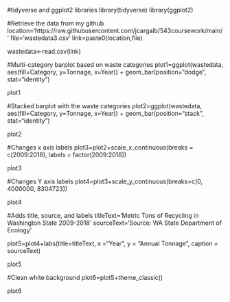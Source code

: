 #tidyverse and ggplot2 libraries
library(tidyverse)
library(ggplot2)

#Retrieve the data from my github
location='https://raw.githubusercontent.com/jcargalb/543coursework/main/'
file='wastedata3.csv'
link=paste0(location,file)

wastedata<-read.csv(link)

#Multi-category barplot based on waste categories
plot1=ggplot(wastedata, aes(fill=Category, y=Tonnage, x=Year)) + 
    geom_bar(position="dodge", stat="identity")
    
plot1

#Stacked barplot with the waste categories
plot2=ggplot(wastedata, aes(fill=Category, y=Tonnage, x=Year)) + 
    geom_bar(position="stack", stat="identity")
    
plot2

#Changes x axis labels
plot3=plot2+scale_x_continuous(breaks = c(2009:2018), labels = factor(2009:2018))

plot3

#Changes Y axis labels
plot4=plot3+scale_y_continuous(breaks=c(0, 4000000, 8304723))

plot4

#Adds title, source, and labels
titleText='Metric Tons of Recycling in Washington State 2009-2018'
sourceText='Source: WA State Department of Ecology'

plot5=plot4+labs(title=titleText,
                     x ="Year", 
                     y = "Annual Tonnage",
                     caption = sourceText)
            
plot5

#Clean white background
plot6=plot5+theme_classic()

plot6

